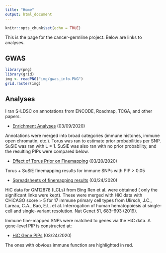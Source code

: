 ```yaml
---
title: "Home"
output: html_document
---
```


```r
knitr::opts_chunk$set(echo = TRUE)
```

This is the page for the cancer-germline project. Below are links to analyses.


## GWAS

```r
library(png)
library(grid)
img <- readPNG("img/gwas_info.PNG")
grid.raster(img)
```


## Analyses

I ran S-LDSC on annotations from ENCODE, Roadmap, TCGA, and other papers.

* [Enrichment Analyses](s-ldsc_enrichment.html) (03/09/2020)

Annotations were merged into broad categories (immune histones, immune open chromatin, etc.). Torus was ran to estimate prior probabilities per SNP. SuSiE was ran with L = 1. SuSiE was also ran with no prior probability, and the resulting PIPs were compared below.

* [Effect of Torus Prior on Finemapping](annot_effect.html) (03/20/2020)

Torus + SuSiE finemapping results for immune SNPs with PIP > 0.05

* [Spreadsheets of finemapping results](https://docs.google.com/spreadsheets/d/1MfWZtwy5h9ubmL7qoNPNLbHCS15WlDXUeqvXZmzDK5U/edit?usp=sharing) (03/24/2020)

HiC data for GM12878 (LCLs) from Bing Ren et al. were obtained ( only the significant links were kept). These were merged with HiC data with CHiCAGO score > 5 for 17 immune primary cell types from Ulirsch, J.C., Lareau, C.A., Bao, E.L. et al. Interrogation of human hematopoiesis at single-cell and single-variant resolution. Nat Genet 51, 683–693 (2019).

Immune fine-mapped SNPs were matched to genes via the HiC data. A gene-level PIP is constructed at:

* [HiC Gene PIPs](https://docs.google.com/spreadsheets/d/1C8O2uFupAgsIYMElahWP0LLt4rJo4k2bdOfgT9htkGE/edit?usp=sharing) (03/24/2020)

The ones with obvious immune function are highlighted in red. 

